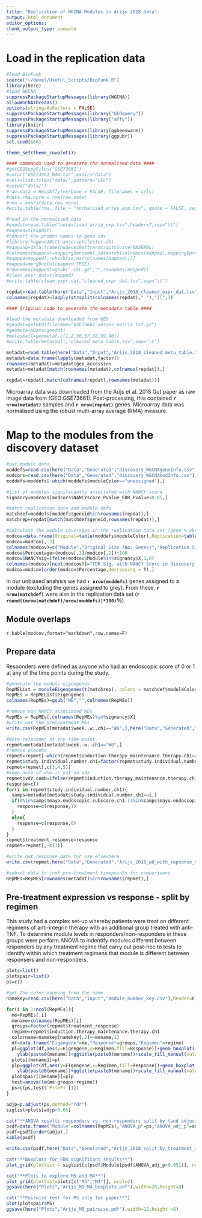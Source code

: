 ```yaml
---
title: "Replication of WGCNA Modules in Arijs 2018 data"
output: html_document
editor_options: 
chunk_output_type: console
---
```


# Load in the replication data

```r
#load BioFunk
source("~/devel/Useful_Scripts/BioFunk.R")
library(here)
#load WGCNA
suppressPackageStartupMessages(library(WGCNA))
allowWGCNAThreads()
options(stringsAsFactors = FALSE)
suppressPackageStartupMessages(library("GEOquery"))
suppressPackageStartupMessages(library("affy"))
library(knitr)
suppressPackageStartupMessages(library(ggbeeswarm))
suppressPackageStartupMessages(library(ggpubr))
set.seed(666)

theme_set(theme_cowplot())

#### commands used to generate the normalised data ####
#getGEOSuppFiles("GSE73661")
#untar("GSE73661_RAW.tar",exdir="data")
#cels=list.files("data/",pattern="CEL")
#setwd("data/")
#raw.data = ReadAffy(verbose = FALSE, filenames = cels)
#data.rma.norm = rma(raw.data)
#rma = exprs(data.rma.norm)
#write.table(rma, file = "normalised_array_exp.tsv", quote = FALSE, sep = "\t")

#read in the normalised data
#expdat=read.table("normalised_array_exp.tsv",header=T,sep="\t")
#mapped=t(expdat)
#convert the probes names to gene ids
#library(hugene10sttranscriptcluster.db)
#mapping=data.frame(hugene10sttranscriptclusterENSEMBL)
#colnames(mapped)=mapping$ensembl_id[match(colnames(mapped),mapping$probe_id)]
#mapped=mapped[,-which(is.na(colnames(mapped)))]
#mapped=mergDupCol(mapped,TRUE)
#rownames(mapped)=gsub(".CEL.gz","",rownames(mapped))
#clean_expr_dat=t(mapped)
#write.table(clean_expr_dat,"cleaned_expr_dat.tsv",sep="\t")

repdat=read.table(here("Data","Input","Arijs_2018_cleaned_expr_dat.tsv"), sep="\t")
colnames(repdat)=lapply(strsplit(colnames(repdat),"_"),"[[",1)

#### Original code to generate the metadata table ####

#load the metadata downloaded from GEO
#geodat=getGEO(filename="GSE73661_series_matrix.txt.gz")
#geometa=pData(geodat)
#metasmall=geometa[,c(1,2,36,37,38,39,40)]
#write.table(metasmall,"cleaned_meta_table.tsv",sep="\t")

metadat=read.table(here("Data","Input","Arijs_2018_cleaned_meta_table.tsv"),sep="\t")
metadat=data.frame(lapply(metadat,factor))
rownames(metadat)=metadat$geo_accession
metadat=metadat[match(rownames(metadat),colnames(repdat)),]

repdat=repdat[,match(colnames(repdat),rownames(metadat))]

```

Microarray data was downloaded from the Arijs et al. 2018 Gut paper as raw image data from (GEO:GSE73661).
Post-processing, this contained **`r nrow(metadat)`** samples and **`r nrow(repdat)`** genes.
Microarray data was normalised using the robust multi-array average (RMA) measure.

# Map to the modules from the discovery dataset

```r
#our module data
moddefs=read.csv(here("Data","Generated","discovery_WGCNAgeneInfo.csv"))
modcors=read.csv(here("Data","Generated","discovery_WGCNAmodInfo.csv"))
moddefs=moddefs[-which(moddefs$moduleColor=="unassigned"),]

#list of modules significantly associated with NANCY score
signancy=modcors[modcors$NANCYscore_Pvalue_FDR_Pvalue<0.05,]

#match replication data and module defs
matchdef=moddefs[moddefs$geneid%in%rownames(repdat),]
matchrep=repdat[match(matchdef$geneid,rownames(repdat)),]

#calculate the module coverages in the replication data set (gene % observed)
modcov=data.frame(Original=table(moddefs$moduleColor),Replication=table(matchdef$moduleColor))
modcov=modcov[,-3]
colnames(modcov)=c("Module","Original Size (No. Genes)","Replication Size (No. Genes)")
modcov$Percentage=(modcov[,3]/modcov[,2])*100
modcov$NANCYsig=ifelse(modcov$Module%in%signancy$X,1,0)
colnames(modcov)[ncol(modcov)]="FDR Sig. with NANCY Score in discovery cohort."
modcov=modcov[order(modcov$Percentage,decreasing = T),]

```

In our unbiased analysis we had **`r nrow(moddefs)`** genes assigned to a module (excluding the genes assigned to grey).
From these, **`r nrow(matchdef)`** were also in the replication data set (**`r round((nrow(matchdef)/nrow(moddefs))*100)`%**).

## Module overlaps

`r kable(modcov,format="markdown",row.names=F)`

## Prepare data

Responders were defined as anyone who had an endoscopic score of 0 or 1 at any of the time points during the study.

```r
#generate the module eigengenes
RepMEList = moduleEigengenes(t(matchrep), colors = matchdef$moduleColor[,drop=TRUE], excludeGrey = TRUE)
RepMEs = RepMEList$eigengenes
colnames(RepMEs)=gsub("ME","",colnames(RepMEs))

#remove non NANCY associated MEs
RepMEs = RepMEs[,colnames(RepMEs)%in%signancy$X]
#write out the pretreatment MEs
write.csv(RepMEs[metadat$week..w..ch1=="W0",],here("Data","Generated","Arijs_2018_pre_treatment_MEs.csv"))

#Note responder at any time point
repmet=metadat[metadat$week..w..ch1=="W0",]
#remove placebo
repmet=repmet[-which(repmet$induction.therapy_maintenance.therapy.ch1=="plac_plac"),]
repmet$study.individual.number.ch1=factor(repmet$study.individual.number.ch1)
repmet=repmet[,c(3,4,5)]
#keep note of who is not on vdz
repmet$vdz_comb=ifelse(repmet$induction.therapy_maintenance.therapy.ch1=="IFX",0,1)
response=c()
for(i in repmet$study.individual.number.ch1){
  samps=metadat[metadat$study.individual.number.ch1==i,]
  if(0%in%samps$mayo.endoscopic.subscore.ch1||1%in%samps$mayo.endoscopic.subscore.ch1){
    response=c(response,1)
  }
  else{
    response=c(response,0)
  }
}
repmet$treatment_response=response
repmet=repmet[,-c(3)]

#write out response data for use elsewhere
write.csv(repmet,here("Data","Generated","Arijs_2018_w0_with_repsonse_meta.csv"))

#subset data to just pre-treatment timepoints for comparisons
RepMEs=RepMEs[rownames(metadat)%in%rownames(repmet),]

```

## Pre-treatment expression vs response - split by regimen 

This study had a complex set-up whereby patients were treat on different regimens of anti-integrin therapy with an additional group treated with anti-TNF. To determine module levels in responders/non-responders in these groups were perform ANOVA to indentify modules different between responders by any treatment regime that carry out post-hoc to tests to identify within which treatment regimens that module is different between responsers and non-responders.

```r


plots=list()
plotspair=list()
ps=c()

#get the color mapping from the name
namekey=read.csv(here("Data","Input","module_number_key.csv"),header=F)

for(i in 1:ncol(RepMEs)){
  me=RepMEs[,i]
  mename=colnames(RepMEs)[i]
  groups=factor(repmet$treatment_response)
  regime=repmet$induction.therapy_maintenance.therapy.ch1
  colorname=namekey[namekey[,2]==mename,1]
  df=data.frame("Eigengene"=me,"Response"=groups,"Regimen"=regime)
  pl=ggplot(df,aes(y=Eigengene,x=Regimen,fill=Response))+geom_boxplot()+geom_quasirandom()+
    ylab(paste0(mename))+ggtitle(paste0(mename))+scale_fill_manual(values=c(colorname,"grey"))
  plots[[mename]]=pl
  plp=ggplot(df,aes(y=Eigengene,x=Regimen,fill=Response))+geom_boxplot()+geom_quasirandom()+
    ylab(paste0(mename))+ggtitle(paste0(mename))+scale_fill_manual(values=c(colorname,"grey"))+stat_compare_means(method="wilcox")
  plotspair[[mename]]=plp
  test=anova(lm(me~groups+regime))
  ps=c(ps,test$`Pr(>F)`[1])
}

adjp=p.adjust(ps,method="fdr")
siglist=plots[adjp<0.05]

cat("**ANOVA results responders vs. non-responders split by (and adjusting for) different treatments**")
psdf=data.frame("Module"=colnames(RepMEs),"ANOVA_p"=ps,"ANOVA_adj_p"=adjp)
psdf=psdf[order(adjp),]
kable(psdf)

write.csv(psdf,here("Data","Generated","Arijs_2018_split_by_treatment_anova_eigengenes.csv"))

cat("**Boxplots for FDR significant results**")
plot_grid(plotlist = siglist[c(psdf$Module[psdf$ANOVA_adj_p<0.05])], ncol=2)

cat("**Plots to explore M5 and M4**")
plot_grid(plotlist=plots[c("M5","M4")], ncol=2)
ggsave(here("Plots","Arijs_M5_M4_boxplots.pdf"),width=20,height=8)

cat("**Pairwise test for M5 only for paper**")
plot(plotspair$M5)
ggsave(here("Plots","Arijs_M5_pairwise.pdf"),width=12,height =8)

```